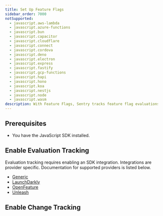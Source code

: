 ```yaml
---
title: Set Up Feature Flags
sidebar_order: 7000
notSupported:
  - javascript.aws-lambda
  - javascript.azure-functions
  - javascript.bun
  - javascript.capacitor
  - javascript.cloudflare
  - javascript.connect
  - javascript.cordova
  - javascript.deno
  - javascript.electron
  - javascript.express
  - javascript.fastify
  - javascript.gcp-functions
  - javascript.hapi
  - javascript.hono
  - javascript.koa
  - javascript.nestjs
  - javascript.node
  - javascript.wasm
description: With Feature Flags, Sentry tracks feature flag evaluations in your application, keeps an audit log feature flag changes, and reports any suspicious updates that may have caused an error.
---
```


<PlatformContent includePath="feature-flags/prerelease-alert" />

## Prerequisites

- You have the <PlatformLink to="/">JavaScript SDK installed</PlatformLink>.

## Enable Evaluation Tracking

Evaluation tracking requires enabling an SDK integration. Integrations are provider specific. Documentation for supported providers is listed below.

- [Generic](/platforms/javascript/configuration/integrations/featureflags/)
- [LaunchDarkly](/platforms/javascript/configuration/integrations/launchdarkly/)
- [OpenFeature](/platforms/javascript/configuration/integrations/openfeature/)
- [Unleash](/platforms/javascript/configuration/integrations/unleash/)

## Enable Change Tracking

<PlatformContent includePath="feature-flags/change-tracking-list" />

